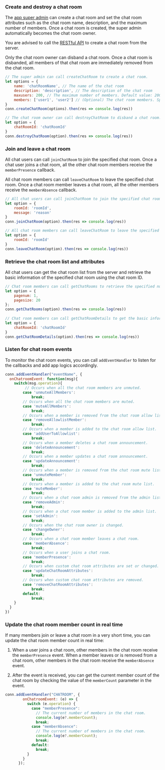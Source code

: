 <PlatformWrapper platform="web">

### Create and destroy a chat room

The [app super admin](/agora-chat/restful-api/chatroom-management/manage-chatroom-admins) can create a chat room and set the chat room attributes such as the chat room name, description, and the maximum number of members. Once a chat room is created, the super admin automatically becomes the chat room owner.

<Admonition type="info">You are advised to call the [RESTful API](https://docs.agora.io/en/agora-chat/restful-api/chatroom-management/manage-chatrooms#creating-a-chat-room) to create a chat room from the server.</Admonition>

Only the chat room owner can disband a chat room. Once a chat room is disbanded, all members of that chat room are immediately removed from the chat room.

```javascript
// The super admin can call createChatRoom to create a chat room.
let options = {
    name: 'chatRoomName', // The name of the chat room
    description: 'description', // The description of the chat room
    maxusers: 200, // The maximum number of members. Default value: 200. Maximum value: 5,000.
    members: ['user1', 'user2'] // (Optional) The chat room members. Specify at least one user.
}
conn.createChatRoom(options).then(res => console.log(res))

// The chat room owner can call destroyChatRoom to disband a chat room.
let option = {
    chatRoomId: 'chatRoomId'
}
conn.destroyChatRoom(option).then(res => console.log(res))
```

### Join and leave a chat room

All chat users can call `joinChatRoom` to join the specified chat room. Once a chat user joins a chat room, all the other chat room members receive the `memberPresence` callback.

All chat room members can call `leaveChatRoom` to leave the specified chat room. Once a chat room member leaves a chat room, all the other members receive the `memberAbsence` callback.

```javascript
// All chat users can call joinChatRoom to join the specified chat room.
let option = {
    roomId: 'roomId',
    message: 'reason'
}
conn.joinChatRoom(option).then(res => console.log(res))

// All chat room members can call leaveChatRoom to leave the specified chat room.
let option = {
    roomId: 'roomId'
}
conn.leaveChatRoom(option).then(res => console.log(res))
```

### Retrieve the chat room list and attributes

All chat users can get the chat room list from the server and retrieve the basic information of the specified chat room using the chat room ID.

```javascript
// Chat room members can call getChatRooms to retrieve the specified number of chat rooms from the server by page. The maximum value of pageSize is 1,000.
let option = {
    pagenum: 1,
    pagesize: 20
};
conn.getChatRooms(option).then(res => console.log(res))
														
// Chat room members can call getChatRoomDetails to get the basic information of the specified chat room by passing the chat room ID.
let option = {
    chatRoomId: 'chatRoomId'
}
conn.getChatRoomDetails(option).then(res => console.log(res))
```


### Listen for chat room events

To monitor the chat room events, you can call `addEventHandler` to listen for the callbacks and add app logics accordingly.

```javascript
conn.addEventHandler("eventName", {
  onChatroomEvent: function(msg){
    switch(msg.operation){
         // Occurs when all the chat room members are unmuted.
        case 'unmuteAllMembers':
            break;
        // Occurs when all the chat room members are muted.
        case 'muteAllMembers':
            break;
        // Occurs when a member is removed from the chat room allow list.
        case 'removeAllowlistMember':
            break;
        // Occurs when a member is added to the chat room allow list.
        case 'addUserToAllowlist':
            break;
        // Occurs when a member deletes a chat room announcement.
        case 'deleteAnnouncement':
            break;
        // Occurs when a member updates a chat room announcement.
        case 'updateAnnouncement':
            break;
        // Occurs when a member is removed from the chat room mute list.
        case 'unmuteMember':
            break;
        // Occurs when a member is added to the chat room mute list.
        case 'muteMember':
            break;
        // Occurs when a chat room admin is removed from the admin list.
        case 'removeAdmin':
            break;
        // Occurs when a chat room member is added to the admin list.
        case 'setAdmin':
            break;
        // Occurs when the chat room owner is changed.
        case 'changeOwner':
            break;
        // Occurs when a chat room member leaves a chat room.
        case 'memberAbsence':
            break;
        // Occurs when a user joins a chat room.
        case 'memberPresence':
            break;
        // Occurs when custom chat room attributes are set or changed.
        case 'updateChatRoomAttributes':
            break;
        // Occurs when custom chat room attributes are removed.
        case 'removeChatRoomAttributes':
            break;
        default:
            break;
    }
  }
})
```

### Update the chat room member count in real time

If many members join or leave a chat room in a very short time, you can update the chat room member count in real time:

1. When a user joins a chat room, other members in the chat room receive the `memberPresence` event. When a member leaves or is removed from a chat room, other members in the chat room receive the `memberAbsence` event.

1. After the event is received, you can get the current member count of the chat room by checking the value of the `memberCount` parameter in the event.

```javascript
conn.addEventHandler("CHATROOM", {
        onChatroomEvent: (e) => {
          switch (e.operation) {
            case "memberPresence":
              // The current number of members in the chat room.
              console.log(e?.memberCount);
              break;
            case "memberAbsence":
              // The current number of members in the chat room.
              console.log(e?.memberCount);
              break;
            default:
              break;
          }
        }
      });
```

</PlatformWrapper>
